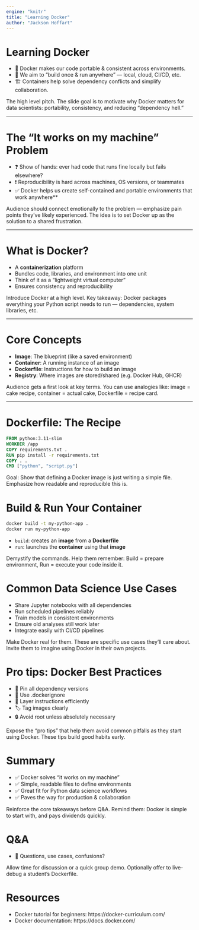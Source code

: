 ```yaml
---
engine: "knitr"
title: "Learning Docker"
author: "Jackson Hoffart"
---
```


# Learning Docker

- 🚀 Docker makes our code portable & consistent across environments.
- 🔄 We aim to "build once & run anywhere" — local, cloud, CI/CD, etc.
- 🏗️ Containers help solve dependency conflicts and simplify collaboration.

::: {.notes}
The high level pitch. The slide goal is to motivate why Docker matters for data scientists: portability, consistency, and reducing "dependency hell."
:::

---


# The "It works on my machine" Problem

- ❓ Show of hands: ever had code that runs fine locally but fails elsewhere?
- ❗ Reproducibility is hard across machines, OS versions, or teammates
- ✅ Docker helps us create self-contained and portable environments that work anywhere**

::: {.notes}
Audience should connect emotionally to the problem — emphasize pain points they’ve likely experienced. The idea is to set Docker up as the solution to a shared frustration.
:::
---

# What is Docker?

- A **containerization** platform
- Bundles code, libraries, and environment into one unit
- Think of it as a "lightweight virtual computer"
- Ensures consistency and reproducibility

::: {.notes}
Introduce Docker at a high level. Key takeaway: Docker packages everything your Python script needs to run — dependencies, system libraries, etc.
:::
---

# Core Concepts

- **Image**: The blueprint (like a saved environment)
- **Container**: A running instance of an image
- **Dockerfile**: Instructions for how to build an image
- **Registry**: Where images are stored/shared (e.g. Docker Hub, GHCR)

::: {.notes}
Audience gets a first look at key terms. You can use analogies like: image = cake recipe, container = actual cake, Dockerfile = recipe card.
:::
---

# Dockerfile: The Recipe

```Dockerfile
FROM python:3.11-slim
WORKDIR /app
COPY requirements.txt .
RUN pip install -r requirements.txt
COPY . .
CMD ["python", "script.py"]
```

::: {.notes}
Goal: Show that defining a Docker image is just writing a simple file. Emphasize how readable and reproducible this is.
:::

# Build & Run Your Container
``` bash
docker build -t my-python-app .
docker run my-python-app
```

- `build`: creates an **image** from a **Dockerfile**
- `run`: launches the **container** using that **image**

::: {.notes}
Demystify the commands. Help them remember: Build = prepare environment, Run = execute your code inside it.
:::


# Common Data Science Use Cases
- Share Jupyter notebooks with all dependencies
- Run scheduled pipelines reliably
- Train models in consistent environments
- Ensure old analyses still work later
- Integrate easily with CI/CD pipelines

::: {.notes}
Make Docker real for them. These are specific use cases they’ll care about. Invite them to imagine using Docker in their own projects.
:::

# Pro tips: Docker Best Practices
- 📌 Pin all dependency versions
- 📁 Use .dockerignore
- 🧱 Layer instructions efficiently
- 🏷️ Tag images clearly
- 🔒 Avoid root unless absolutely necessary

::: {.notes}
Expose the "pro tips" that help them avoid common pitfalls as they start using Docker. These tips build good habits early.
:::

# Summary

- ✅ Docker solves "it works on my machine"
- ✅ Simple, readable files to define environments
- ✅ Great fit for Python data science workflows
- ✅ Paves the way for production & collaboration

::: {.notes}
Reinforce the core takeaways before Q&A. Remind them: Docker is simple to start with, and pays dividends quickly.
:::

# Q&A
- 💬 Questions, use cases, confusions?

::: {.notes}
Allow time for discussion or a quick group demo. Optionally offer to live-debug a student’s Dockerfile.
:::

# Resources
- Docker tutorial for beginners: https://docker-curriculum.com/
- Docker documentation: https://docs.docker.com/
